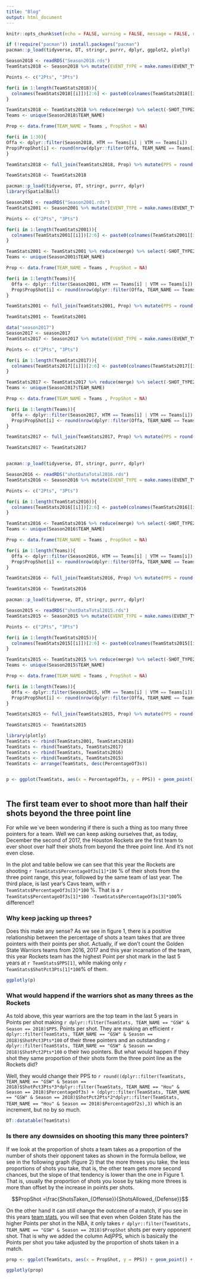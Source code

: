 ```yaml
---
title: "Blog"
output: html_document
---
```


```r
knitr::opts_chunk$set(echo = FALSE, warning = FALSE, message = FALSE, cache = TRUE)
```


```r
if (!require("pacman")) install.packages("pacman")
pacman::p_load(tidyverse, DT, stringr, purrr, dplyr, ggplot2, plotly)
```


```r
Season2018 <- readRDS("Season2018.rds")
TeamStats2018 <- Season2018 %>% mutate(EVENT_TYPE = make.names(EVENT_TYPE), SHOT_TYPE = str_replace(SHOT_TYPE, " Field Goal", ""))  %>% group_by(TEAM_NAME, SHOT_TYPE, EVENT_TYPE) %>% dplyr::summarise(N = n()) %>% spread(key = EVENT_TYPE, value = N) %>% split(.$SHOT_TYPE) %>%  map(~mutate(.x, ShotPct = round(Made.Shot/(Made.Shot +Missed.Shot), 3), Total = Made.Shot + Missed.Shot))

Points <- c("2Pts", "3Pts")

for(i in 1:length(TeamStats2018)){
  colnames(TeamStats2018[[i]])[2:6] <- paste0(colnames(TeamStats2018[[i]])[2:6], Points[i])
}

TeamStats2018 <- TeamStats2018 %>% reduce(merge) %>% select(-SHOT_TYPE2Pts, -SHOT_TYPE3Pts, -Made.Shot2Pts, -Made.Shot3Pts, -Missed.Shot2Pts, -Missed.Shot3Pts) %>% mutate(TotalShots = Total2Pts + Total3Pts) %>% mutate(PercentageOf2s = round(Total2Pts/TotalShots,2),PercentageOf3s = round(Total3Pts/TotalShots, 2)) %>% select(-TotalShots, -Total2Pts, -Total3Pts)
Teams <- unique(Season2018$TEAM_NAME)

Prop <- data.frame(TEAM_NAME = Teams , PropShot = NA)

for(i in 1:30){
Offa <- dplyr::filter(Season2018, HTM == Teams[i] | VTM == Teams[i])
Prop$PropShot[i] <- round(nrow(dplyr::filter(Offa, TEAM_NAME == Teams[i]))/nrow(dplyr::filter(Offa,TEAM_NAME != Teams[i])),3)
}

TeamStats2018 <- full_join(TeamStats2018, Prop) %>% mutate(PPS = round((ShotPct2Pts*2*PercentageOf2s)+(ShotPct3Pts*3*PercentageOf3s),3)) %>% mutate(AdjPPS = round((PPS * PropShot),3)) %>% mutate(Season = 2018)
```

```r
TeamStats2018 <- TeamStats2018
```

```r
pacman::p_load(tidyverse, DT, stringr, purrr, dplyr)
library(SpatialBall)

Season2001 <- readRDS("Season2001.rds")
TeamStats2001 <- Season2001 %>% mutate(EVENT_TYPE = make.names(EVENT_TYPE), SHOT_TYPE = str_replace(SHOT_TYPE, " Field Goal", ""))  %>% group_by(TEAM_NAME, SHOT_TYPE, EVENT_TYPE) %>% dplyr::summarise(N = n()) %>% spread(key = EVENT_TYPE, value = N) %>% split(.$SHOT_TYPE) %>%  map(~mutate(.x, ShotPct = round(Made.Shot/(Made.Shot +Missed.Shot), 3), Total = Made.Shot + Missed.Shot))

Points <- c("2Pts", "3Pts")

for(i in 1:length(TeamStats2001)){
  colnames(TeamStats2001[[i]])[2:6] <- paste0(colnames(TeamStats2001[[i]])[2:6], Points[i])
}

TeamStats2001 <- TeamStats2001 %>% reduce(merge) %>% select(-SHOT_TYPE2Pts, -SHOT_TYPE3Pts, -Made.Shot2Pts, -Made.Shot3Pts, -Missed.Shot2Pts, -Missed.Shot3Pts) %>% mutate(TotalShots = Total2Pts + Total3Pts) %>% mutate(PercentageOf2s = round(Total2Pts/TotalShots,2),PercentageOf3s = round(Total3Pts/TotalShots, 2)) %>% select(-TotalShots, -Total2Pts, -Total3Pts)
Teams <- unique(Season2001$TEAM_NAME)

Prop <- data.frame(TEAM_NAME = Teams , PropShot = NA)

for(i in 1:length(Teams)){
  Offa <- dplyr::filter(Season2001, HTM == Teams[i] | VTM == Teams[i])
  Prop$PropShot[i] <- round(nrow(dplyr::filter(Offa, TEAM_NAME == Teams[i]))/nrow(dplyr::filter(Offa,TEAM_NAME != Teams[i])),3)
}

TeamStats2001 <- full_join(TeamStats2001, Prop) %>% mutate(PPS = round((ShotPct2Pts*2*PercentageOf2s)+(ShotPct3Pts*3*PercentageOf3s),3)) %>% mutate(AdjPPS = round((PPS * PropShot),3)) %>% mutate(Season = 2001)

TeamStats2001 <- TeamStats2001

data("season2017")
Season2017 <- season2017
TeamStats2017 <- Season2017 %>% mutate(EVENT_TYPE = make.names(EVENT_TYPE), SHOT_TYPE = str_replace(SHOT_TYPE, " Field Goal", ""))  %>% group_by(TEAM_NAME, SHOT_TYPE, EVENT_TYPE) %>% dplyr::summarise(N = n()) %>% spread(key = EVENT_TYPE, value = N) %>% split(.$SHOT_TYPE) %>%  map(~mutate(.x, ShotPct = round(Made.Shot/(Made.Shot +Missed.Shot), 3), Total = Made.Shot + Missed.Shot))

Points <- c("2Pts", "3Pts")

for(i in 1:length(TeamStats2017)){
  colnames(TeamStats2017[[i]])[2:6] <- paste0(colnames(TeamStats2017[[i]])[2:6], Points[i])
}

TeamStats2017 <- TeamStats2017 %>% reduce(merge) %>% select(-SHOT_TYPE2Pts, -SHOT_TYPE3Pts, -Made.Shot2Pts, -Made.Shot3Pts, -Missed.Shot2Pts, -Missed.Shot3Pts) %>% mutate(TotalShots = Total2Pts + Total3Pts) %>% mutate(PercentageOf2s = round(Total2Pts/TotalShots,2),PercentageOf3s = round(Total3Pts/TotalShots, 2)) %>% select(-TotalShots, -Total2Pts, -Total3Pts)
Teams <- unique(Season2017$TEAM_NAME)

Prop <- data.frame(TEAM_NAME = Teams , PropShot = NA)

for(i in 1:length(Teams)){
  Offa <- dplyr::filter(Season2017, HTM == Teams[i] | VTM == Teams[i])
  Prop$PropShot[i] <- round(nrow(dplyr::filter(Offa, TEAM_NAME == Teams[i]))/nrow(dplyr::filter(Offa,TEAM_NAME != Teams[i])),3)
}

TeamStats2017 <- full_join(TeamStats2017, Prop) %>% mutate(PPS = round((ShotPct2Pts*2*PercentageOf2s)+(ShotPct3Pts*3*PercentageOf3s),3)) %>% mutate(AdjPPS = round((PPS * PropShot),3)) %>% mutate(Season = 2017)

TeamStats2017 <- TeamStats2017


pacman::p_load(tidyverse, DT, stringr, purrr, dplyr)

Season2016 <- readRDS("shotDataTotal2016.rds")
TeamStats2016 <- Season2016 %>% mutate(EVENT_TYPE = make.names(EVENT_TYPE), SHOT_TYPE = str_replace(SHOT_TYPE, " Field Goal", ""))  %>% group_by(TEAM_NAME, SHOT_TYPE, EVENT_TYPE) %>% dplyr::summarise(N = n()) %>% spread(key = EVENT_TYPE, value = N) %>% split(.$SHOT_TYPE) %>%  map(~mutate(.x, ShotPct = round(Made.Shot/(Made.Shot +Missed.Shot), 3), Total = Made.Shot + Missed.Shot))

Points <- c("2Pts", "3Pts")

for(i in 1:length(TeamStats2016)){
  colnames(TeamStats2016[[i]])[2:6] <- paste0(colnames(TeamStats2016[[i]])[2:6], Points[i])
}

TeamStats2016 <- TeamStats2016 %>% reduce(merge) %>% select(-SHOT_TYPE2Pts, -SHOT_TYPE3Pts, -Made.Shot2Pts, -Made.Shot3Pts, -Missed.Shot2Pts, -Missed.Shot3Pts) %>% mutate(TotalShots = Total2Pts + Total3Pts) %>% mutate(PercentageOf2s = round(Total2Pts/TotalShots,2),PercentageOf3s = round(Total3Pts/TotalShots, 2)) %>% select(-TotalShots, -Total2Pts, -Total3Pts)
Teams <- unique(Season2016$TEAM_NAME)

Prop <- data.frame(TEAM_NAME = Teams , PropShot = NA)

for(i in 1:length(Teams)){
  Offa <- dplyr::filter(Season2016, HTM == Teams[i] | VTM == Teams[i])
  Prop$PropShot[i] <- round(nrow(dplyr::filter(Offa, TEAM_NAME == Teams[i]))/nrow(dplyr::filter(Offa,TEAM_NAME != Teams[i])),3)
}

TeamStats2016 <- full_join(TeamStats2016, Prop) %>% mutate(PPS = round((ShotPct2Pts*2*PercentageOf2s)+(ShotPct3Pts*3*PercentageOf3s),3)) %>% mutate(AdjPPS = round((PPS * PropShot),3))%>% mutate(Season = 2016)

TeamStats2016 <- TeamStats2016

pacman::p_load(tidyverse, DT, stringr, purrr, dplyr)

Season2015 <- readRDS("shotDataTotal2015.rds")
TeamStats2015 <- Season2015 %>% mutate(EVENT_TYPE = make.names(EVENT_TYPE), SHOT_TYPE = str_replace(SHOT_TYPE, " Field Goal", ""))  %>% group_by(TEAM_NAME, SHOT_TYPE, EVENT_TYPE) %>% dplyr::summarise(N = n()) %>% spread(key = EVENT_TYPE, value = N) %>% split(.$SHOT_TYPE) %>%  map(~mutate(.x, ShotPct = round(Made.Shot/(Made.Shot +Missed.Shot), 3), Total = Made.Shot + Missed.Shot))

Points <- c("2Pts", "3Pts")

for(i in 1:length(TeamStats2015)){
  colnames(TeamStats2015[[i]])[2:6] <- paste0(colnames(TeamStats2015[[i]])[2:6], Points[i])
}

TeamStats2015 <- TeamStats2015 %>% reduce(merge) %>% select(-SHOT_TYPE2Pts, -SHOT_TYPE3Pts, -Made.Shot2Pts, -Made.Shot3Pts, -Missed.Shot2Pts, -Missed.Shot3Pts) %>% mutate(TotalShots = Total2Pts + Total3Pts) %>% mutate(PercentageOf2s = round(Total2Pts/TotalShots,2),PercentageOf3s = round(Total3Pts/TotalShots, 2)) %>% select(-TotalShots, -Total2Pts, -Total3Pts)
Teams <- unique(Season2015$TEAM_NAME)

Prop <- data.frame(TEAM_NAME = Teams , PropShot = NA)

for(i in 1:length(Teams)){
  Offa <- dplyr::filter(Season2015, HTM == Teams[i] | VTM == Teams[i])
  Prop$PropShot[i] <- round(nrow(dplyr::filter(Offa, TEAM_NAME == Teams[i]))/nrow(dplyr::filter(Offa,TEAM_NAME != Teams[i])),3)
}

TeamStats2015 <- full_join(TeamStats2015, Prop) %>% mutate(PPS = round((ShotPct2Pts*2*PercentageOf2s)+(ShotPct3Pts*3*PercentageOf3s),3)) %>% mutate(AdjPPS = round((PPS * PropShot),3))%>% mutate(Season = 2015)

TeamStats2015 <- TeamStats2015


```



```r
library(plotly)
TeamStats <- rbind(TeamStats2001, TeamStats2018)
TeamStats <- rbind(TeamStats, TeamStats2017)
TeamStats <- rbind(TeamStats, TeamStats2016)
TeamStats <- rbind(TeamStats, TeamStats2015)
TeamStats <- arrange(TeamStats, desc(PercentageOf3s))


p <- ggplot(TeamStats, aes(x = PercentageOf3s, y = PPS)) + geom_point() + geom_smooth(method = "lm") + ggtitle("Figure 1") + geom_text(aes(label=TEAM_NAME),hjust=0, vjust=0) + xlab("Proportion of shots that are 3pts")
 
```

## The first team ever to shoot more than half their shots beyond the three point line

For while we`ve been wondering if there is such a thing as too many three pointers for a team. Well we can keep asking ourselves that, as today, December the second of 2017, the Houston Rockets are the first team to ever shoot over half their shots from beyond the three point line. And it's not even close.

In the plot and table bellow we can see that this year the Rockets are shooting `r TeamStats$PercentageOf3s[1]*100` % of their shots from the three point range, this year, followed by the same team of last year. The third place, is last year's Cavs team, with `r TeamStats$PercentageOf3s[3]*100` %. That is a `r TeamStats$PercentageOf3s[1]*100 -TeamStats$PercentageOf3s[3]*100`% difference!!

### Why keep jacking up threes?

Does this make any sense? As we see in figure 1, there is a positive relationship between the percentage of shots a team takes that are three pointers with their points per shot. Actually, if we don't count the Golden State Warriors teams from 2016, 2017 and this year incarnation of the team, this year Rockets team has the highest Point per shot mark in the last 5 years at `r TeamStats$PPS[1]`, while making only `r TeamStats$ShotPct3Pts[1]*100`% of them.


```r
ggplotly(p)
```

### What would happend if the warriors shot as many threes as the Rockets

As told above, this year warriors are the top team in the last 5 years in Points per shot making `r dplyr::filter(TeamStats, TEAM_NAME == "GSW" & Season == 2018)$PPS`. Points per shot. They are making an efficient `r dplyr::filter(TeamStats, TEAM_NAME == "GSW" & Season == 2018)$ShotPct3Pts*100` of their three pointers and an outstanding `r dplyr::filter(TeamStats, TEAM_NAME == "GSW" & Season == 2018)$ShotPct2Pts*100` o their two pointers. But what would happen if they shot they same proportion of their shots form the three point line as the Rockets did?

Well, they would change their PPS to `r round((dplyr::filter(TeamStats, TEAM_NAME == "GSW" & Season == 2018)$ShotPct3Pts*3*dplyr::filter(TeamStats, TEAM_NAME == "Hou" & Season == 2018)$PercentageOf3s) + (dplyr::filter(TeamStats, TEAM_NAME == "GSW" & Season == 2018)$ShotPct2Pts*2*dplyr::filter(TeamStats, TEAM_NAME == "Hou" & Season == 2018)$PercentageOf2s),3)` which is an increment, but no by so much.


```r
DT::datatable(TeamStats)
```

### Is there any downsides on shooting this many three pointers?

If we look at the proportion of shots a team takes as a proportion of the number of shots their opponent takes as shown in the formula bellow, we see in the following graph (figure 2) that the more threes you take, the less proportions of shots you take, that is, the other team gets more second chances, but the slope of that tendency is lower than the one in Figure 1. That is, usually the proportion of shots you loose by taking more threes is more than offset by the increase in points per shots. 

$$PropShot =\frac{ShotsTaken_{Offense}}{ShotsAllowed_{Defense}}$$

On the other hand it can still change the outcome of a match, if you see in this years [team stats](https://derek-corcoran-barrios.github.io/TeamStats.html), you will see that even when Golden State has the higher Points per shot in the NBA, it only takes `r dplyr::filter(TeamStats, TEAM_NAME == "GSW" & Season == 2018)$PropShot` shots per every opponent shot. That is why we added the column AdjPPS, which is basically the Points per shot you take adjusted by the proportion of shots taken in a match. 

```r

prop <- ggplot(TeamStats, aes(x = PropShot, y = PPS)) + geom_point() + geom_smooth(method = "lm") + ggtitle("Figure 2") + geom_text(aes(label=TEAM_NAME),hjust=0, vjust=0) + xlab("Shots taken/shots taken by opponent")

ggplotly(prop)

```
